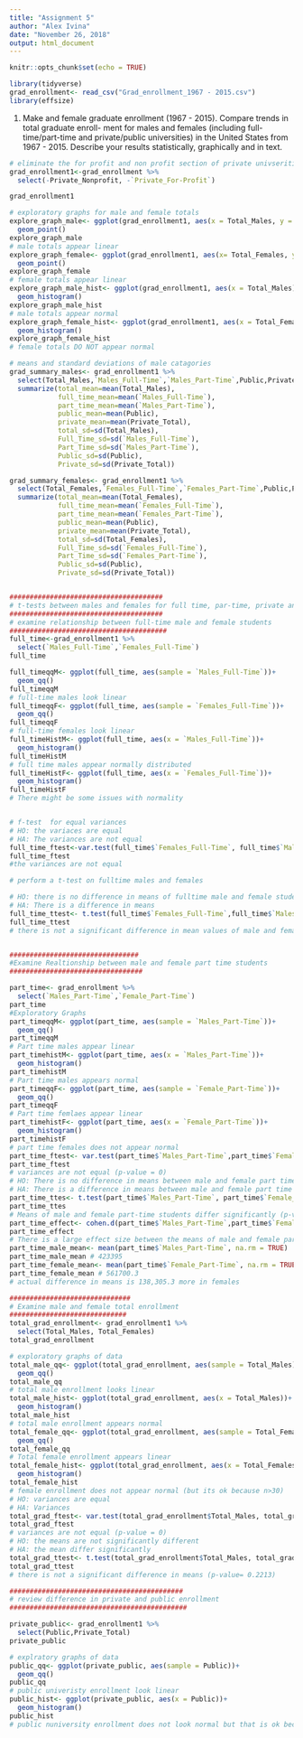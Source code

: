 ```yaml
---
title: "Assignment 5"
author: "Alex Ivina"
date: "November 26, 2018"
output: html_document
---
```


```r
knitr::opts_chunk$set(echo = TRUE)
```
```r
library(tidyverse)
grad_enrollment<- read_csv("Grad_enrollment_1967 - 2015.csv")
library(effsize)
```

1. Make and female graduate enrollment (1967 - 2015). Compare trends in total graduate enroll- ment for males and females (including full-time/part-time and private/public universities) in the United States from 1967 - 2015. Describe your results statistically, graphically and in text.


```r
# eliminate the for profit and non profit section of private univserities
grad_enrollment1<-grad_enrollment %>% 
  select(-Private_Nonprofit, -`Private_For-Profit`)

grad_enrollment1

# exploratory graphs for male and female totals
explore_graph_male<- ggplot(grad_enrollment1, aes(x = Total_Males, y = Year))+
  geom_point()
explore_graph_male
# male totals appear linear
explore_graph_female<- ggplot(grad_enrollment1, aes(x= Total_Females, y = Year))+
  geom_point()
explore_graph_female
# female totals appear linear
explore_graph_male_hist<- ggplot(grad_enrollment1, aes(x = Total_Males))+
  geom_histogram()
explore_graph_male_hist
# male totals appear normal
explore_graph_female_hist<- ggplot(grad_enrollment1, aes(x = Total_Females))+
  geom_histogram()
explore_graph_female_hist
# female totals DO NOT appear normal

# means and standard deviations of male catagories
grad_summary_males<- grad_enrollment1 %>% 
  select(Total_Males,`Males_Full-Time`,`Males_Part-Time`,Public,Private_Total) %>% 
  summarize(total_mean=mean(Total_Males),
            full_time_mean=mean(`Males_Full-Time`),
            part_time_mean=mean(`Males_Part-Time`),
            public_mean=mean(Public),
            private_mean=mean(Private_Total),
            total_sd=sd(Total_Males),
            Full_Time_sd=sd(`Males_Full-Time`),
            Part_Time_sd=sd(`Males_Part-Time`),
            Public_sd=sd(Public),
            Private_sd=sd(Private_Total))

grad_summary_females<- grad_enrollment1 %>% 
  select(Total_Females,`Females_Full-Time`,`Females_Part-Time`,Public,Private_Total) %>% 
  summarize(total_mean=mean(Total_Females),
            full_time_mean=mean(`Females_Full-Time`),
            part_time_mean=mean(`Females_Part-Time`),
            public_mean=mean(Public),
            private_mean=mean(Private_Total),
            total_sd=sd(Total_Females),
            Full_Time_sd=sd(`Females_Full-Time`),
            Part_Time_sd=sd(`Females_Part-Time`),
            Public_sd=sd(Public),
            Private_sd=sd(Private_Total))


######################################
# t-tests between males and females for full time, par-time, private and public universities
######################################
# examine relationship between full-time male and female students
#######################################
full_time<-grad_enrollment1 %>% 
  select(`Males_Full-Time`,`Females_Full-Time`)
full_time

full_timeqqM<- ggplot(full_time, aes(sample = `Males_Full-Time`))+
  geom_qq()
full_timeqqM
# full-time males look linear
full_timeqqF<- ggplot(full_time, aes(sample = `Females_Full-Time`))+
  geom_qq()
full_timeqqF
# full-time females look linear
full_timeHistM<- ggplot(full_time, aes(x = `Males_Full-Time`))+
  geom_histogram()
full_timeHistM
# full time males appear normally distributed
full_timeHistF<- ggplot(full_time, aes(x = `Females_Full-Time`))+
  geom_histogram()
full_timeHistF
# There might be some issues with normality


# f-test  for equal variances
# HO: the variaces are equal
# HA: The variances are not equal
full_time_ftest<-var.test(full_time$`Females_Full-Time`, full_time$`Males_Full-Time`)
full_time_ftest
#the variances are not equal

# perform a t-test on fulltime males and females

# HO: there is no difference in means of fulltime male and female students
# HA: There is a difference in means 
full_time_ttest<- t.test(full_time$`Females_Full-Time`,full_time$`Males_Full-Time`, var.equal = FALSE )
full_time_ttest
# there is not a significant difference in mean values of male and female full time student (p-value=0.1652)


################################
#Examine Realtionship between male and female part time students
#################################

part_time<- grad_enrollment %>% 
  select(`Males_Part-Time`,`Female_Part-Time`)
part_time
#Exploratory Graphs
part_timeqqM<- ggplot(part_time, aes(sample = `Males_Part-Time`))+
  geom_qq()
part_timeqqM
# Part time males appear linear
part_timehistM<- ggplot(part_time, aes(x = `Males_Part-Time`))+
  geom_histogram()
part_timehistM
# Part time males appears normal
part_timeqqF<- ggplot(part_time, aes(sample = `Female_Part-Time`))+
  geom_qq()
part_timeqqF
# Part time femlaes appear linear
part_timehistF<- ggplot(part_time, aes(x = `Female_Part-Time`))+
  geom_histogram()
part_timehistF
# part time females does not appear normal
part_time_ftest<- var.test(part_time$`Males_Part-Time`,part_time$`Female_Part-Time`)
part_time_ftest
# variances are not equal (p-value = 0)
# HO: There is no difference in means between male and female part time students
# HA: There is a difference in means between male and female part time student
part_time_ttes<- t.test(part_time$`Males_Part-Time`, part_time$`Female_Part-Time`, var.equal = FALSE)
part_time_ttes
# Means of male and female part-time students differ significantly (p-value= 0)
part_time_effect<- cohen.d(part_time$`Males_Part-Time`,part_time$`Female_Part-Time`, na.rm = TRUE)
part_time_effect
# There is a large effect size between the means of male and female part time student
part_time_male_mean<- mean(part_time$`Males_Part-Time`, na.rm = TRUE)
part_time_male_mean # 423395
part_time_female_mean<- mean(part_time$`Female_Part-Time`, na.rm = TRUE)
part_time_female_mean # 561700.3
# actual difference in means is 138,305.3 more in females

##############################
# Examine male and female total enrollment
#############################
total_grad_enrollment<- grad_enrollment1 %>% 
  select(Total_Males, Total_Females)
total_grad_enrollment

# exploratory graphs of data
total_male_qq<- ggplot(total_grad_enrollment, aes(sample = Total_Males))+
  geom_qq()
total_male_qq
# total male enrollment looks linear
total_male_hist<- ggplot(total_grad_enrollment, aes(x = Total_Males))+
  geom_histogram()
total_male_hist
# total male enrollment appears normal
total_female_qq<- ggplot(total_grad_enrollment, aes(sample = Total_Females))+
  geom_qq()
total_female_qq
# Total female enrollment appears linear
total_female_hist<- ggplot(total_grad_enrollment, aes(x = Total_Females))+
  geom_histogram()
total_female_hist
# female enrollment does not appear normal (but its ok because n>30)
# HO: variances are equal
# HA: Variances 
total_grad_ftest<- var.test(total_grad_enrollment$Total_Males, total_grad_enrollment$Total_Females)
total_grad_ftest
# variances are not equal (p-value = 0)
# HO: the means are not significantly different
# HA: the mean differ significantly
total_grad_ttest<- t.test(total_grad_enrollment$Total_Males, total_grad_enrollment$Total_Females, var.equal = FALSE)
total_grad_ttest
# there is not a significant difference in means (p-value= 0.2213)

###########################################
# review difference in private and public enrollment
############################################

private_public<- grad_enrollment1 %>% 
  select(Public,Private_Total)
private_public

# explratory graphs of data
public_qq<- ggplot(private_public, aes(sample = Public))+
  geom_qq()
public_qq
# public univeristy enrollment look linear
public_hist<- ggplot(private_public, aes(x = Public))+
  geom_histogram()
public_hist
# public nuniversity enrollment does not look normal but that is ok because n>30

                    
      
                    
                      
                  



```


